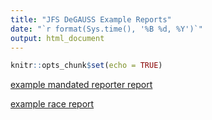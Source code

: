 ```yaml
---
title: "JFS DeGAUSS Example Reports"
date: "`r format(Sys.time(), '%B %d, %Y')`"
output: html_document
---
```


```r
knitr::opts_chunk$set(echo = TRUE)
```

[example mandated reporter report](https://github.com/degauss-org/jfs_report_from_geocoded_file/blob/master/mandated_reporter_report.html)

[example race report](https://github.com/degauss-org/jfs_report_from_geocoded_file/blob/master/race_report.html)

